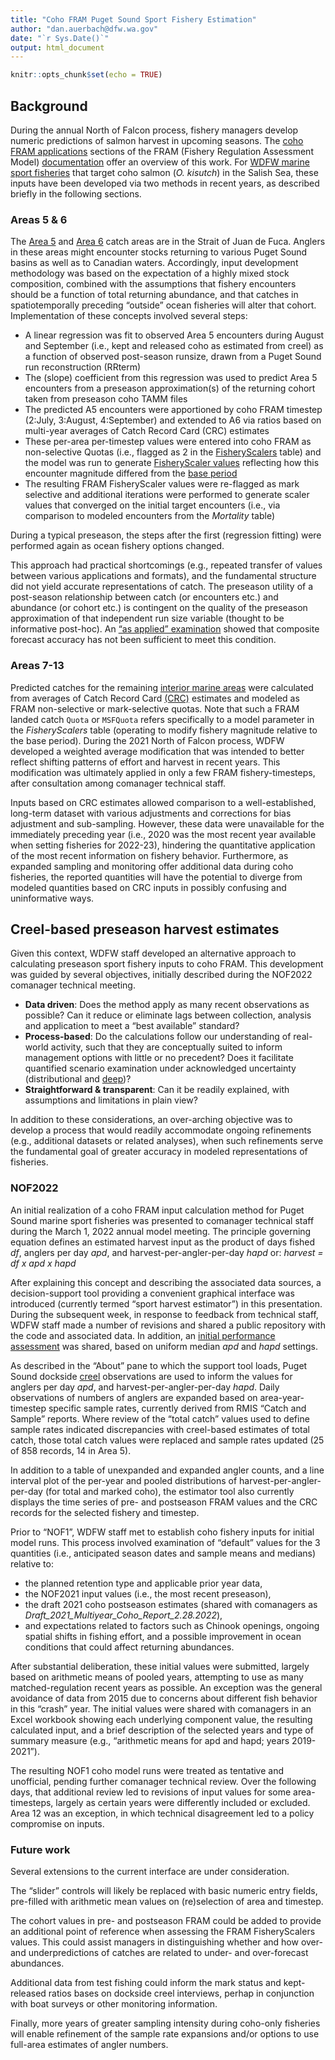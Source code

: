 ```yaml
---
title: "Coho FRAM Puget Sound Sport Fishery Estimation"
author: "dan.auerbach@dfw.wa.gov"
date: "`r Sys.Date()`"
output: html_document
---
```


```r
knitr::opts_chunk$set(echo = TRUE)
```

## Background

During the annual North of Falcon process, fishery managers develop numeric predictions of salmon harvest in upcoming seasons. The [coho FRAM applications](https://framverse.github.io/fram_doc/apps_coho.html) sections of the FRAM (Fishery Regulation Assessment Model) [documentation](https://framverse.github.io/fram_doc/index.html) offer an overview of this work. For [WDFW marine sport fisheries](https://wdfw.wa.gov/fishing/basics/salmon/marine-areas) that target coho salmon (*O. kisutch*) in the Salish Sea, these inputs have been developed via two methods in recent years, as described briefly in the following sections.

### Areas 5 & 6

The [Area 5](https://wdfw.wa.gov/fishing/locations/marine-areas/sekiu-pillar-point) and [Area 6](https://wdfw.wa.gov/fishing/locations/marine-areas/east-juan-de-fuca-strait) catch areas are in the Strait of Juan de Fuca. Anglers in these areas might encounter stocks returning to various Puget Sound basins as well as to Canadian waters. Accordingly, input development methodology was based on the expectation of a highly mixed stock composition, combined with the assumptions that fishery encounters should be a function of total returning abundance, and that catches in spatiotemporally preceding "outside" ocean fisheries will alter that cohort. Implementation of these concepts involved several steps:

-   A linear regression was fit to observed Area 5 encounters during August and September (i.e., kept and released coho as estimated from creel) as a function of observed post-season runsize, drawn from a Puget Sound run reconstruction (RRterm)
-   The (slope) coefficient from this regression was used to predict Area 5 encounters from a preseason approximation(s) of the returning cohort taken from preseason coho TAMM files
-   The predicted A5 encounters were apportioned by coho FRAM timestep (2:July, 3:August, 4:September) and extended to A6 via ratios based on multi-year averages of Catch Record Card (CRC) estimates
-   These per-area per-timestep values were entered into coho FRAM as non-selective Quotas (i.e., flagged as 2 in the [FisheryScalers](https://framverse.github.io/fram_doc/user_main_menu_full.html#StockFishery_Scalers) table) and the model was run to generate [FisheryScaler values](https://framverse.github.io/fram_doc/calcs_glossary.html#Fishery_Scaler) reflecting how this encounter magnitude differed from the [base period](https://framverse.github.io/fram_doc/calcs_glossary.html#Base_Period)
-   The resulting FRAM FisheryScaler values were re-flagged as mark selective and additional iterations were performed to generate scaler values that converged on the initial target encounters (i.e., via comparison to modeled encounters from the *Mortality* table)

During a typical preseason, the steps after the first (regression fitting) were performed again as ocean fishery options changed.

This approach had practical shortcomings (e.g., repeated transfer of values between various applications and formats), and the fundamental structure did not yield accurate representations of catch. The preseason utility of a post-season relationship between catch (or encounters etc.) and abundance (or cohort etc.) is contingent on the quality of the preseason approximation of that independent run size variable (thought to be informative post-hoc). An ["as applied" examination](a56_catch_cohort.html) showed that composite forecast accuracy has not been sufficient to meet this condition.

### Areas 7-13

Predicted catches for the remaining [interior marine areas](https://wdfw.wa.gov/fishing/locations/marine-areas) were calculated from averages of Catch Record Card [(CRC)](https://wdfw.wa.gov/licenses/fishing/catch-record-card) estimates and modeled as FRAM non-selective or mark-selective quotas. Note that such a FRAM landed catch `Quota` or `MSFQuota` refers specifically to a model parameter in the *FisheryScalers* table (operating to modify fishery magnitude relative to the base period). During the 2021 North of Falcon process, WDFW developed a weighted average modification that was intended to better reflect shifting patterns of effort and harvest in recent years. This modification was ultimately applied in only a few FRAM fishery-timesteps, after consultation among comanager technical staff.

Inputs based on CRC estimates allowed comparison to a well-established, long-term dataset with various adjustments and corrections for bias adjustment and sub-sampling. However, these data were unavailable for the immediately preceding year (i.e., 2020 was the most recent year available when setting fisheries for 2022-23), hindering the quantitative application of the most recent information on fishery behavior. Furthermore, as expanded sampling and monitoring offer additional data during coho fisheries, the reported quantities will have the potential to diverge from modeled quantities based on CRC inputs in possibly confusing and uninformative ways.


## Creel-based preseason harvest estimates

Given this context, WDFW staff developed an alternative approach to calculating preseason sport fishery inputs to coho FRAM. This development was guided by several objectives, initially described during the NOF2022 comanager technical meeting.

-   **Data driven**: Does the method apply as many recent observations as possible? Can it reduce or eliminate lags between collection, analysis and application to meet a "best available" standard?
-   **Process-based**: Do the calculations follow our understanding of real-world activity, such that they are conceptually suited to inform management options with little or no precedent? Does it facilitate quantified scenario examination under acknowledged uncertainty (distributional and [deep](https://toolkit.climate.gov/content/decision-making-under-deep-uncertainty))?
-   **Straightforward & transparent**: Can it be readily explained, with assumptions and limitations in plain view?

In addition to these considerations, an over-arching objective was to develop a process that would readily accommodate ongoing refinements (e.g., additional datasets or related analyses), when such refinements serve the fundamental goal of greater accuracy in modeled representations of fisheries.

### NOF2022

An initial realization of a coho FRAM input calculation method for Puget Sound marine sport fisheries was presented to comanager technical staff during the March 1, 2022 annual model meeting. The principle governing equation defines an estimated harvest input as the product of days fished *df*, anglers per day *apd*, and harvest-per-angler-per-day *hapd* or: *harvest = df x apd x hapd*

After explaining this concept and describing the associated data sources, a decision-support tool providing a convenient graphical interface was introduced (currently termed "sport harvest estimator") in this presentation. During the subsequent week, in response to feedback from technical staff, WDFW staff made a number of revisions and shared a public repository with the code and associated data. In addition, an [initial performance assessment](sport_hvst_estm_perf.html) was shared, based on uniform median *apd* and *hapd* settings.

As described in the "About" pane to which the support tool loads, Puget Sound dockside [creel](https://wdfw.wa.gov/fishing/reports/creel) observations are used to inform the values for anglers per day *apd*, and harvest-per-angler-per-day *hapd*. Daily observations of numbers of anglers are expanded based on area-year-timestep specific sample rates, currently derived from RMIS "Catch and Sample" reports. Where review of the "total catch" values used to define sample rates indicated discrepancies with creel-based estimates of total catch, those total catch values were replaced and sample rates updated (25 of 858 records, 14 in Area 5). 

In addition to a table of unexpanded and expanded angler counts, and a line interval plot of the per-year and pooled distributions of harvest-per-angler-per-day (for total and marked coho), the estimator tool also currently displays the time series of pre- and postseason FRAM values and the CRC records for the selected fishery and timestep. 

Prior to "NOF1", WDFW staff met to establish coho fishery inputs for initial model runs. This process involved examination of "default" values for the 3 quantities (i.e., anticipated season dates and sample means and medians) relative to:

-   the planned retention type and applicable prior year data,
-   the NOF2021 input values (i.e., the most recent preseason), 
-   the draft 2021 coho postseason estimates (shared with comanagers as *Draft_2021_Multiyear_Coho_Report_2.28.2022*),
-   and expectations related to factors such as Chinook openings, ongoing spatial shifts in fishing effort, and a possible improvement in ocean conditions that could affect returning abundances. 

After substantial deliberation, these initial values were submitted, largely based on arithmetic means of pooled years, attempting to use as many matched-regulation recent years as possible. An exception was the general avoidance of data from 2015 due to concerns about different fish behavior in this "crash" year. The initial values were shared with comanagers in an Excel workbook showing each underlying component value, the resulting calculated input, and a brief description of the selected years and type of summary measure (e.g., "arithmetic means for apd and hapd; years 2019-2021").

The resulting NOF1 coho model runs were treated as tentative and unofficial, pending further comanager technical review. Over the following days, that additional review led to revisions of input values for some area-timesteps, largely as certain years were differently included or excluded. Area 12 was an exception, in which technical disagreement led to a policy compromise on inputs.

### Future work

Several extensions to the current interface are under consideration.

The "slider" controls will likely be replaced with basic numeric entry fields, pre-filled with arithmetic mean values on (re)selection of area and timestep.

The cohort values in pre- and postseason FRAM could be added to provide an additional point of reference when assessing the FRAM FisheryScalers values. This could assist managers in distinguishing whether and how over- and underpredictions of catches are related to under- and over-forecast abundances.

Additional data from test fishing could inform the mark status and kept-released ratios bases on dockside creel interviews, perhap in conjunction with boat surveys or other monitoring information.

Finally, more years of greater sampling intensity during coho-only fisheries will enable refinement of the sample rate expansions and/or options to use full-area estimates of angler numbers.
